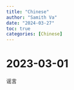 ```yaml
---
title: "Chinese"
author: "Samith Va"
date: "2024-03-27"
toc: true
categories: [Chinese]
---
```


# 2023-03-01

谣言
